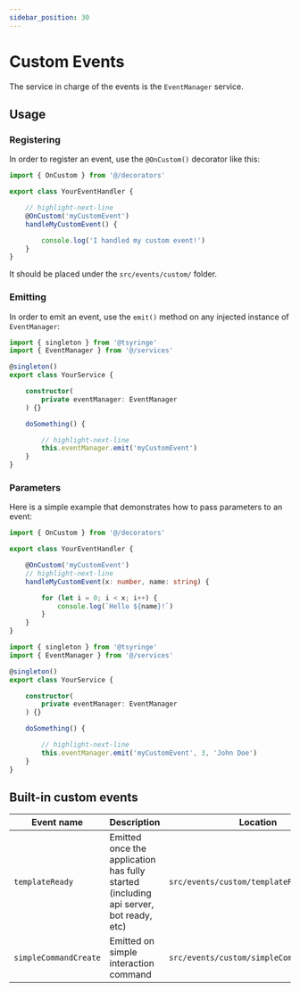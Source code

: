 ```yaml
---
sidebar_position: 30
---
```


# Custom Events

The service in charge of the events is the `EventManager` service.

## Usage

### Registering

In order to register an event, use the `@OnCustom()` decorator like this:

```ts
import { OnCustom } from '@/decorators'

export class YourEventHandler {

    // highlight-next-line
    @OnCustom('myCustomEvent')
    handleMyCustomEvent() {

        console.log('I handled my custom event!')
    }
}
```

It should be placed under the `src/events/custom/` folder.

### Emitting

In order to emit an event, use the `emit()` method on any injected instance of `EventManager`:

```ts
import { singleton } from '@tsyringe'
import { EventManager } from '@/services'

@singleton()
export class YourService {

    constructor(
        private eventManager: EventManager
    ) {}

    doSomething() {

        // highlight-next-line
        this.eventManager.emit('myCustomEvent')
    }
}
```

### Parameters

Here is a simple example that demonstrates how to pass parameters to an event:

```ts
import { OnCustom } from '@/decorators'

export class YourEventHandler {

    @OnCustom('myCustomEvent')
    // highlight-next-line
    handleMyCustomEvent(x: number, name: string) {

        for (let i = 0; i < x; i++) {
            console.log(`Hello ${name}!`)
        }
    }
}
```

```ts
import { singleton } from '@tsyringe'
import { EventManager } from '@/services'

@singleton()
export class YourService {

    constructor(
        private eventManager: EventManager
    ) {}

    doSomething() {

        // highlight-next-line
        this.eventManager.emit('myCustomEvent', 3, 'John Doe')
    }
}
```

## Built-in custom events

| Event name              | Description                                                                             | Location                                  |
|-------------------------|-----------------------------------------------------------------------------------------|-------------------------------------------|
| `templateReady`         | Emitted once the application has fully started (including api server, bot ready, etc)   | `src/events/custom/templateReady.ts`      |
| `simpleCommandCreate`   | Emitted on simple interaction command                                                   | `src/events/custom/simpleCommadCreate.ts` |                                      |

